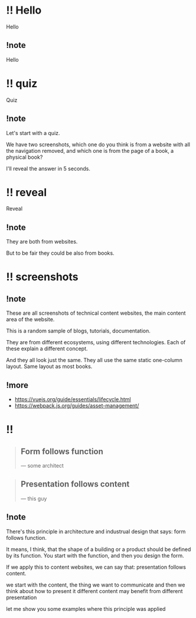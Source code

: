 # !! Hello

Hello

## !note

Hello

# !! quiz

Quiz

## !note

Let's start with a quiz.

We have two screenshots, which one do you think is from a website with all the navigation removed, and which one is from the page of a book, a physical book?

I'll reveal the answer in 5 seconds.

# !! reveal

Reveal

## !note

They are both from websites.

But to be fair they could be also from books.

# !! screenshots


<LittleBoxes />

<Carrousel />

## !note

These are all screenshots of technical content websites, the main content area of the website.

This is a random sample of blogs, tutorials, documentation.

They are from different ecosystems, using different technologies. Each of these explain a different concept.

And they all look just the same.
They all use the same static one-column layout. Same layout as most books.

## !more

- https://vuejs.org/guide/essentials/lifecycle.html
- https://webpack.js.org/guides/asset-management/

# !!

<LittleBoxes />

<div className="relative flex flex-col gap-8 items-center">

<blockquote className="border border-white/50 py-6 px-10 rounded bg-black/60 w-7/12 text-balance">
  <h2 className="text-6xl font-extrabold">Form follows function</h2>
  <div className="text-right text-xl pt-3">— some architect</div>
</blockquote>

<blockquote className="border border-white/50 py-6 px-10 rounded bg-black/60 w-7/12 text-balance">
  <h2 className="text-6xl font-extrabold">Presentation follows content</h2>
  <div className="text-right text-xl pt-3">— this guy</div>
</blockquote>

</div>

## !note

There's this principle in architecture and industrual design that says: form follows function.

It means, I think, that the shape of a building or a product should be defined by its function. You start with the function, and then you design the form.

If we apply this to content websites, we can say that: presentation follows content.

we start with the content, the thing we want to communicate
and then we think about how to present it
different content may benefit from different presentation

let me show you some examples where this principle was applied
